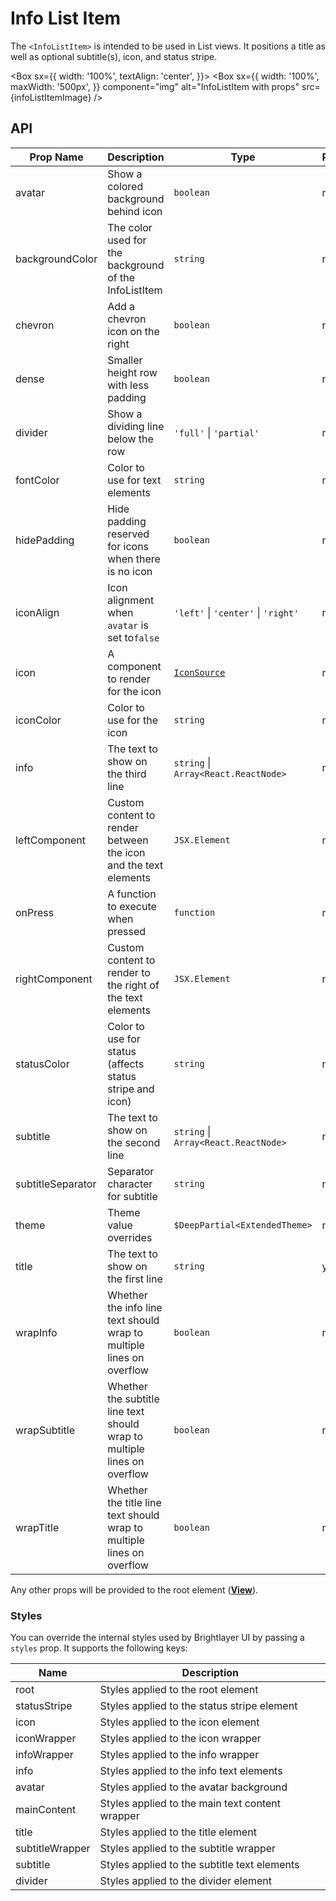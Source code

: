 
# Info List Item

The `<InfoListItem>` is intended to be used in List views. It positions a title as well as optional subtitle(s), icon, and status stripe.

<Box
  sx={{
    width: '100%',
    textAlign: 'center',
  }}>
  <Box
    sx={{
      width: '100%',
      maxWidth: '500px',
    }}
    component="img"
    alt="InfoListItem with props"
    src={infoListItemImage}
  />
</Box>

## API

<Box>

| Prop Name         | Description                                                              | Type                                       | Required | Default                                                                                  |
| ----------------- | ------------------------------------------------------------------------ | ------------------------------------------ | -------- | ---------------------------------------------------------------------------------------- |
| avatar            | Show a colored background behind icon                                    | `boolean`                                  | no       | `false`                                                                                  |
| backgroundColor   | The color used for the background of the InfoListItem                    | `string`                                   | no       | `transparent`                                                                            |
| chevron           | Add a chevron icon on the right                                          | `boolean`                                  | no       | `false`                                                                                  |
| dense             | Smaller height row with less padding                                     | `boolean`                                  | no       | `false`                                                                                  |
| divider           | Show a dividing line below the row                                       | `'full'` \| `'partial'`                    | no       |                                                                                          |
| fontColor         | Color to use for text elements                                           | `string`                                   | no       | For title: `theme.colors.onSurface`, For subtitle, info: `theme.colors.onSurfaceVariant` |
| hidePadding       | Hide padding reserved for icons when there is no icon                    | `boolean`                                  | no       | `false`                                                                                  |
| iconAlign         | Icon alignment when `avatar` is set to`false`                            | `'left'` \| `'center'` \| `'right'`        | no       | `left`                                                                                   |
| icon              | A component to render for the icon                                       | [`IconSource`](/components/Icons/api-docs) | no       |                                                                                          |
| iconColor         | Color to use for the icon                                                | `string`                                   | no       | `theme.colors.onSurfaceVariant`, With Avatar: `theme.colors.onNeutralFilledContainer`    |
| info              | The text to show on the third line                                       | `string` \| `Array<React.ReactNode>`       | no       |                                                                                          |
| leftComponent     | Custom content to render between the icon and the text elements          | `JSX.Element`                              | no       |                                                                                          |
| onPress           | A function to execute when pressed                                       | `function`                                 | no       |                                                                                          |
| rightComponent    | Custom content to render to the right of the text elements               | `JSX.Element`                              | no       |                                                                                          |
| statusColor       | Color to use for status (affects status stripe and icon)                 | `string`                                   | no       | `theme.colors.onSurfaceVariant`                                                          |
| subtitle          | The text to show on the second line                                      | `string` \| `Array<React.ReactNode>`       | no       |                                                                                          |
| subtitleSeparator | Separator character for subtitle                                         | `string`                                   | no       | '·' ('\u00B7')                                                                           |
| theme             | Theme value overrides                                                    | `$DeepPartial<ExtendedTheme>`              | no       |                                                                                          |
| title             | The text to show on the first line                                       | `string`                                   | yes      |                                                                                          |
| wrapInfo          | Whether the info line text should wrap to multiple lines on overflow     | `boolean`                                  | no       | `false`                                                                                  |
| wrapSubtitle      | Whether the subtitle line text should wrap to multiple lines on overflow | `boolean`                                  | no       | `false`                                                                                  |
| wrapTitle         | Whether the title line text should wrap to multiple lines on overflow    | `boolean`                                  | no       | `false`                                                                                  |

</Box>

Any other props will be provided to the root element ([**View**](https://reactnative.dev/docs/view)).

### Styles

You can override the internal styles used by Brightlayer UI by passing a `styles` prop. It supports the following keys:

<Box>

| Name            | Description                                     |
| --------------- | ----------------------------------------------- |
| root            | Styles applied to the root element              |
| statusStripe    | Styles applied to the status stripe element     |
| icon            | Styles applied to the icon element              |
| iconWrapper     | Styles applied to the icon wrapper              |
| infoWrapper     | Styles applied to the info wrapper              |
| info            | Styles applied to the info text elements        |
| avatar          | Styles applied to the avatar background         |
| mainContent     | Styles applied to the main text content wrapper |
| title           | Styles applied to the title element             |
| subtitleWrapper | Styles applied to the subtitle wrapper          |
| subtitle        | Styles applied to the subtitle text elements    |
| divider         | Styles applied to the divider element           |

</Box>
